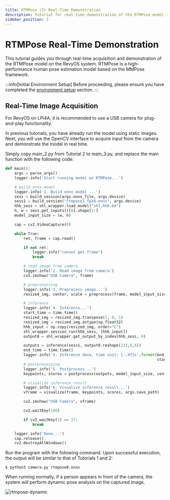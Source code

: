 ```yaml
---
title: RTMPose (3) Real-Time Demonstration
description: Tutorial for real-time demonstration of the RTMPose model on RevyOS
sidebar_position: 3
---
```



# RTMPose Real-Time Demonstration

This tutorial guides you through real-time acquisition and demonstration of the RTMPose model on the RevyOS system. RTMPose is a high-performance human pose estimation model based on the MMPose framework.

:::info[Initial Environment Setup]
Before proceeding, please ensure you have completed the [environment setup](../../env) section.
:::

## Real-Time Image Acquisition

For RevyOS on LPi4A, it is recommended to use a USB camera for plug-and-play functionality.

In previous tutorials, you have already run the model using static images. Next, you will use the OpenCV interface to acquire input from the camera and demonstrate the model in real time.

Simply copy main_2.py from Tutorial 2 to main_3.py, and replace the main function with the following code:

```python
def main():
    args = parse_args()
    logger.info('Start running model on RTMPose...')

    # build onnx model
    logger.info('1. Build onnx model ...')
    sess = build_session(args.onnx_file, args.device)
    sess1 = build_session("rtmpose1_fp16.onnx", args.device)
    hhb_sess = shl_wrapper.load_model("shl.hhb.bm")
    h, w = sess.get_inputs()[0].shape[2:]
    model_input_size = (w, h)

    cap = cv2.VideoCapture(0)

    while True:
        ret, frame = cap.read()

        if not ret:
            logger.info("cannot get frame")
            break

        # read image from camera
        logger.info('2. Read image from camera')
        cv2.imshow("USB Camera", frame)

        # preprocessing
        logger.info('3. Preprocess image...')
        resized_img, center, scale = preprocess(frame, model_input_size)

        # inference
        logger.info('4. Inference...')
        start_time = time.time()
        resized_img = resized_img.transpose(2, 0, 1)
        resized_img = resized_img.astype(np.float32)
        hhb_input = np.copy(resized_img, order="C")
        shl_wrapper.session_run(hhb_sess, [hhb_input])
        output0 = shl_wrapper.get_output_by_index(hhb_sess, 0)

        outputs = inference(sess1, output0.reshape(133,8,6))
        end_time = time.time()
        logger.info('4. Inference done, time cost: {:.4f}s'.format(end_time -
                                                                   start_time))
        # postprocessing
        logger.info('5. Postprocess...')
        keypoints, scores = postprocess(outputs, model_input_size, center, scale)

        # visualize inference result
        logger.info('6. Visualize inference result...')
        vframe = visualize(frame, keypoints, scores, args.save_path)

        cv2.imshow("USB Camera", vframe)

        cv2.waitKey(100)

        if cv2.waitKey(1) == 27:
            break

    logger.info('Done...')
    cap.release()
    cv2.destroyAllWindows()
```

Run the program with the following command. Upon successful execution, the output will be similar to that of Tutorials 1 and 2:

```shell-session
$ python3 camera.py rtmpose0.onnx
```

When running normally, if a person appears in front of the camera, the system will perform dynamic pose analysis on the captured image.

![rtmpose-dynamic](/img/image-for-flash/rtmpose-dynamic.png)
